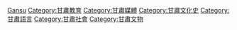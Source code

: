 [[Category:中國各省語言政策|Gansu]]

[[Category:甘肅教育|Category:甘肅教育]]

[[Category:甘肅媒體|Category:甘肅媒體]]

[[Category:甘肅文化史|Category:甘肅文化史]]

[[Category:甘肅語言|Category:甘肅語言]]

[[Category:甘肅社會|Category:甘肅社會]]

[[Category:甘肅文物|Category:甘肅文物]]